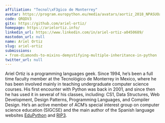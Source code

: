 ```yaml
---
affiliation: "Tecnol\xF3gico de Monterrey"
avatar: https://program.europython.eu/media/avatars/aortiz_2018_NPASUOa.jpg
code: QRQDV3
gitx: https://github.com/ariel-ortiz/
homepage: https://arielortiz.info/
linkedin_url: https://www.linkedin.com/in/ariel-ortiz-a0450689/
mastodon_url: null
name: Ariel Ortiz
slug: ariel-ortiz
submissions:
- from-diamonds-to-mixins-demystifying-multiple-inheritance-in-python
twitter_url: null
---
```


Ariel Ortiz is a programming languages geek. Since 1994, he’s been a full time faculty member at the Tecnológico de Monterrey in Mexico, where he has been involved mainly in teaching undergraduate computer science courses. His first encounter with Python was back in 2001, and since then he has used it in several of his classes, including: CS1, Data Structures, Web Development, Design Patterns, Programming Languages, and Compiler Design. He’s an active member of ACM’s special interest group on computer science education (SIGCSE) and the main author of the Spanish language websites [EduPython](https://edupython.blogspot.com/) and [RIP3](https://arielortiz.info/rip3/).

